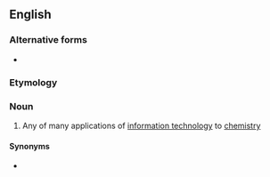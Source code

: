 ==English==
{{wikipedia}}

===Alternative forms===
* {{l|en|chemoinformatics}}

===Etymology===
{{prefix|en|chemo|alt1=chem-|informatics}}

===Noun===
{{en-noun|-}}

# {{lb|en|chemistry|computing}} Any of many applications of [[information technology]] to [[chemistry]]

====Synonyms====
* {{l|en|chemical informatics}}